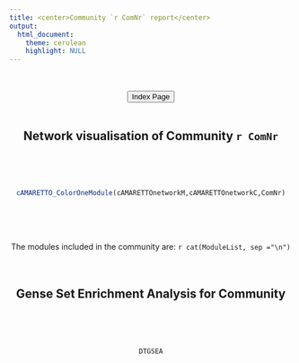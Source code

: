 ```yaml
---
title: <center>Community `r ComNr` report</center>
output: 
  html_document:
    theme: cerulean
    highlight: NULL
---
```


<center>

<br><br>
<a href="../index.html"><button type="button"  class="btn btn-primary">Index Page</button></a>
<br><br>

## Network visualisation of Community `r ComNr`
<br><br><br>
```r
cAMARETTO_ColorOneModule(cAMARETTOnetworkM,cAMARETTOnetworkC,ComNr)
```
<br><br><br>

The modules included in the community are:
`r cat(ModuleList, sep ="\n")`
<br><br><br>


## Gense Set Enrichment Analysis for Community
<br><br><br>
```r
DTGSEA
```
<br><br><br>
</center>